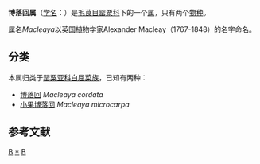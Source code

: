 {{Automatic Taxobox
| image = Macleaya microcarpa Habitus BotGardBln0906b.jpg
| image_caption = [[小果博落回|小果博落回]] ''Macleaya microcarpa''
| taxon =Macleaya
| authority = [[R.Br.|R.Br.]], 1826
| type_species=[[博落回|博落回]]<br>''Macleaya cordata''
| type_species_authority=([[Willd.|Willd.]]) R.Br., 1826
| subdivision=
*[[博落回|博落回]] ''M. cordata''
*[[小果博落回|小果博落回]] ''M. microcarpa''
}}

'''博落回属'''（[[学名|学名]]：''{{lang|la|Macleaya}}''）是[[毛茛目|毛茛目]][[罂粟科|罂粟科]]下的一个[[属|属]]，只有两个[[物种|物种]]。

属名''Macleaya''以英国植物学家Alexander Macleay（1767-1848）的名字命名。

==分类==
本属归类于[[罂粟亚科|罂粟亚科]][[白屈菜族|白屈菜族]]，已知有两种{{r|theplantlist}}：
*[[博落回|博落回]] ''Macleaya cordata''
*[[小果博落回|小果博落回]] ''Macleaya microcarpa''

==参考文献==
{{reflist|refs=
<ref name="theplantlist">[http://www.theplantlist.org/1.1/browse/A/Papaveraceae/Macleaya/ ''Papaver amurense'' (N.Busch) N.Busch ex Tolm.]. In: ''The Plant List'' (2013). Version 1.1. Published on the Internet; http://www.theplantlist.org/ [2017-12-30].</ref>
}}
{{Taxonbar|from=Q2697922}}

[[Category:罂粟科|B]]
[[Category:博落回属|*]]
[[Category:1826年描述的分类群|B]]